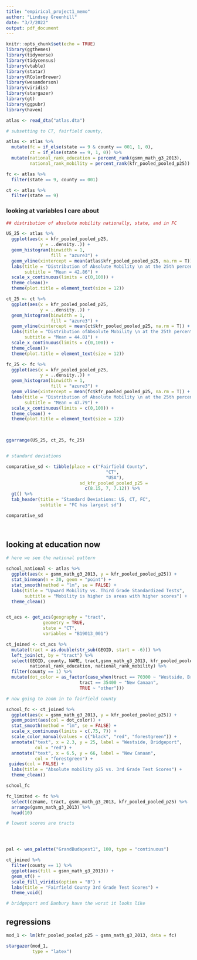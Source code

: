 ```yaml
---
title: "empirical_project1_memo"
author: "Lindsey Greenhill"
date: "3/7/2022"
output: pdf_document
---
```


```r
knitr::opts_chunk$set(echo = TRUE)
library(ggthemes)
library(tidyverse)
library(tidycensus)
library(vtable)
library(statar)
library(RColorBrewer)
library(wesanderson)
library(viridis)
library(stargazer)
library(gt)
library(ggpubr)
library(haven)

atlas <- read_dta("atlas.dta")

# subsetting to CT, fairfield county, 

atlas <- atlas %>%
  mutate(fc = if_else(state == 9 & county == 001, 1, 0),
         ct = if_else(state == 9, 1, 0)) %>%
  mutate(national_rank_education = percent_rank(gsmn_math_g3_2013),
         national_rank_mobility = percent_rank(kfr_pooled_pooled_p25))

fc <- atlas %>%
  filter(state == 9, county == 001)

ct <- atlas %>%
  filter(state == 9)

```

### looking at variables I care about

```r

## distribution of absolute mobility nationally, state, and in FC

US_25 <- atlas %>%
  ggplot(aes(x = kfr_pooled_pooled_p25,
             y = ..density..)) +
  geom_histogram(binwidth = 1,
                 fill = "azure3") +
  geom_vline(xintercept = mean(atlas$kfr_pooled_pooled_p25, na.rm = T)) +
  labs(title = "Distribution of Absolute Mobility \n at the 25th percentile (US)",
       subtitle = "Mean = 42.86") +
  scale_x_continuous(limits = c(0,100)) +
  theme_clean()+
  theme(plot.title = element_text(size = 12)) 

ct_25 <- ct %>%
  ggplot(aes(x = kfr_pooled_pooled_p25,
             y = ..density..)) +
  geom_histogram(binwidth = 1,
                 fill = "azure3") +
  geom_vline(xintercept = mean(ct$kfr_pooled_pooled_p25, na.rm = T)) +
  labs(title = "Distribution ofAbsolute Mobility \n at the 25th percentile (CT)",
       subtitle = "Mean = 44.81") +
  scale_x_continuous(limits = c(0,100)) +
  theme_clean()+
  theme(plot.title = element_text(size = 12)) 

fc_25 <- fc %>%
  ggplot(aes(x = kfr_pooled_pooled_p25,
             y = ..density..)) +
  geom_histogram(binwidth = 1,
                 fill = "azure3") +
  geom_vline(xintercept = mean(fc$kfr_pooled_pooled_p25, na.rm = T)) +
  labs(title = "Distribution of Absolute Mobility \n at the 25th percentile (FC)",
       subtitle = "Mean = 47.79") +
  scale_x_continuous(limits = c(0,100)) +
  theme_clean() +
  theme(plot.title = element_text(size = 12)) 
  


ggarrange(US_25, ct_25, fc_25)


# standard deviations

comparative_sd <- tibble(place = c("Fairfield County",
                                      "CT",
                                      "USA"),
                            sd_kfr_pooled_pooled_p25 = 
                              c(8.15, 7, 7.12)) %>%
  gt() %>%
  tab_header(title = "Standard Deviations: US, CT, FC",
             subtitle = "FC has largest sd")

comparative_sd

  
```


## looking at education now

```r

# here we see the national pattern

school_national <- atlas %>%
  ggplot(aes(x = gsmn_math_g3_2013, y = kfr_pooled_pooled_p25)) +
  stat_binmean(n = 20, geom = "point") +
  stat_smooth(method = "lm", se = FALSE) +
  labs(title = "Upward Mobility vs. Third Grade Standardized Tests",
       subtitle = "Mobility is higher is areas with higher scores") +
  theme_clean()


ct_acs <- get_acs(geography = "tract",
              geometry = TRUE,
              state = "CT",
              variables = "B19013_001")

ct_joined <- ct_acs %>%
  mutate(tract = as.double(str_sub(GEOID, start = -6))) %>%
  left_join(ct, by = "tract") %>%
  select(GEOID, county, NAME, tract,gsmn_math_g3_2013, kfr_pooled_pooled_p25,
         national_rank_education, national_rank_mobility) %>%
  filter(county == 1) %>%
  mutate(dot_color = as_factor(case_when(tract == 70300 ~ "Westside, Bridgeport",
                            tract == 35400 ~ "New Canaan",
                            TRUE ~ "other")))

# now going to zoom in to fairfield county

school_fc <- ct_joined %>%
  ggplot(aes(x = gsmn_math_g3_2013, y = kfr_pooled_pooled_p25)) +
  geom_point(aes(col = dot_color)) +
  stat_smooth(method = "lm", se = FALSE) +
  scale_x_continuous(limits = c(.75, 7)) +
  scale_color_manual(values = c("black", "red", "forestgreen")) +
  annotate("text", x = 2.3, y = 25, label = "Westside, Bridgeport",
           col = "red") +
  annotate("text", x = 6.5, y = 66, label = "New Canaan",
           col = "forestgreen") +
 guides(col = FALSE) +
  labs(title = "Absolute mobility p25 vs. 3rd Grade Test Scores") +
  theme_clean()

school_fc

fc_limited <- fc %>%
  select(czname, tract, gsmn_math_g3_2013, kfr_pooled_pooled_p25) %>%
  arrange(gsmn_math_g3_2013) %>%
  head(10) 

# lowest scores are tracts 




pal <- wes_palette("GrandBudapest1", 100, type = "continuous")

ct_joined %>%
  filter(county == 1) %>%
  ggplot(aes(fill = gsmn_math_g3_2013)) +
  geom_sf() +
  scale_fill_viridis(option = "B") +
  labs(title = "Fairfield County 3rd Grade Test Scores") +
  theme_void()

# bridgeport and Danbury have the worst it looks like
```

## regressions

```r

mod_1 <- lm(kfr_pooled_pooled_p25 ~ gsmn_math_g3_2013, data = fc)

stargazer(mod_1,
          type = "latex")
```

